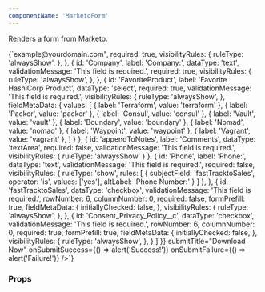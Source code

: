 ```yaml
---
componentName: 'MarketoForm'
---
```


Renders a form from Marketo.

<LiveComponent>
{`<MarketoForm
  formId={9999}
  marketoForm={{
    result: [
      {
        id: 'FirstName',
        label: 'First Name:',
        dataType: 'text',
        validationMessage: 'This field is required.',
        required: true,
        visibilityRules: {
          ruleType: 'alwaysShow',
        },
      },
      {
        id: 'LastName',
        label: 'Last Name:',
        dataType: 'text',
        validationMessage: 'This field is required.',
        required: true,
        visibilityRules: {
          ruleType: 'alwaysShow',
        },
      },
      {
        id: 'Email',
        label: 'Business Email:',
        dataType: 'email',
        validationMessage:
          "Must be valid email. <span class='mktoErrorDetail'>example@yourdomain.com</span>",
        required: true,
        visibilityRules: {
          ruleType: 'alwaysShow',
        },
      },
      {
        id: 'Company',
        label: 'Company:',
        dataType: 'text',
        validationMessage: 'This field is required.',
        required: true,
        visibilityRules: {
          ruleType: 'alwaysShow',
        },
      },
      {
        id: 'FavoriteProduct',
        label: 'Favorite HashiCorp Product',
        dataType: 'select',
        required: true,
        validationMessage: 'This field is required.',
        visibilityRules: {
          ruleType: 'alwaysShow',
        },
        fieldMetaData: {
          values: [
            { label: 'Terraform', value: 'terraform' },
            { label: 'Packer', value: 'packer' },
            { label: 'Consul', value: 'consul' },
            { label: 'Vault', value: 'vault' },
            { label: 'Boundary', value: 'boundary' },
            { label: 'Nomad', value: 'nomad' },
            { label: 'Waypoint', value: 'waypoint' },
            { label: 'Vagrant', value: 'vagrant' },
          ]
        }
      },
      {
        id: 'appendToNotes',
        label: 'Comments',
        dataType: 'textArea',
        required: false,
        validationMessage: 'This field is required.',
        visibilityRules: {
          ruleType: 'alwaysShow'
        }
      },
      {
        id: 'Phone',
        label: 'Phone:',
        dataType: 'text',
        validationMessage: 'This field is required.',
        required: false,
        visibilityRules: {
          ruleType: 'show',
          rules: [
            {
              subjectField: 'fastTracktoSales',
              operator: 'is',
              values: ['yes'],
              altLabel: 'Phone Number:'
            }
          ]
        },
      },
      {
              id: 'fastTracktoSales',
              dataType: 'checkbox',
              validationMessage: 'This field is required.',
              rowNumber: 6,
              columnNumber: 0,
              required: false,
              formPrefill: true,
              fieldMetaData: {
                initiallyChecked: false,
              },
              visibilityRules: {
                ruleType: 'alwaysShow',
              },
      },
      {
        id: 'Consent_Privacy_Policy__c',
        dataType: 'checkbox',
        validationMessage: 'This field is required.',
        rowNumber: 6,
        columnNumber: 0,
        required: true,
        formPrefill: true,
        fieldMetaData: {
          initiallyChecked: false,
        },
        visibilityRules: {
          ruleType: 'alwaysShow',
        },
      }
    ]
  }}
  submitTitle="Download Now"
  onSubmitSuccess={() => alert('Success!')}
  onSubmitFailure={() => alert('Failure!')}
/>`}
</LiveComponent>

### Props

<PropsTable props={componentProps} />
